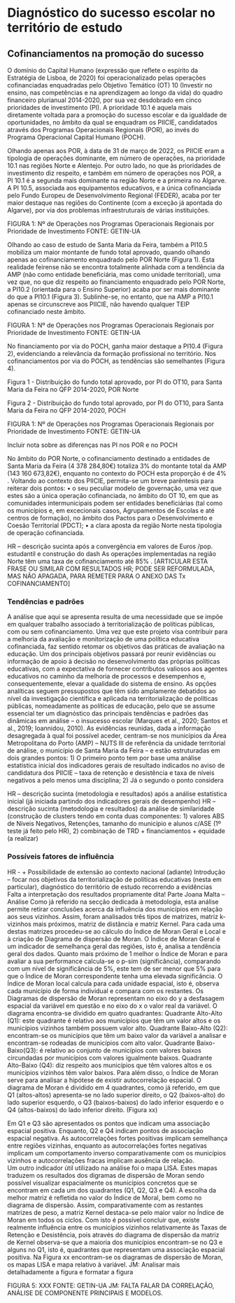 # Diagnóstico do sucesso escolar no território de estudo 

## Cofinanciamentos na promoção do sucesso

O domínio do Capital Humano (expressão que reflete o espírito da Estratégia de Lisboa, de 2020) foi operacionalizado pelas operações cofinanciadas enquadradas pelo Objetivo Temático (OT) 10 (Investir no ensino, nas competências e na aprendizagem ao longo da vida) do quadro financeiro plurianual 2014-2020, por sua vez desdobrado em cinco prioridades de investimento (PI). A prioridade 10.1  é aquela mais diretamente voltada para a promoção do sucesso escolar e da igualdade de oportunidades, no âmbito da qual se enquadram os PIICIE, candidatados através dos Programas Operacionais Regionais (POR), ao invés do Programa Operacional Capital Humano (POCH).  

Olhando apenas aos POR, à data de 31 de março de 2022, os PIICIE eram a tipologia de operações dominante, em número de operações, na prioridade 10.1 nas regiões Norte e Alentejo. Por outro lado, no que às prioridades de investimento diz respeito, e também em número de operações nos POR, a PI 10.1 é a segunda mais dominante na região Norte e a primeira no Algarve. A PI 10.5, associada aos equipamentos educativos, e a única cofinanciada pelo Fundo Europeu de Desenvolvimento Regional (FEDER), acaba por ter maior destaque nas regiões do Continente (com a exceção já apontada do Algarve), por via dos problemas infraestruturais de várias instituições.

FIGURA 1: Nº de Operações nos Programas Operacionais Regionais por Prioridade de Investimento
FONTE: GETIN-UA 

Olhando ao caso de estudo de Santa Maria da Feira, também a PI10.5 mobiliza um maior montante de fundo total aprovado, quando olhando apenas ao cofinanciamento enquadrado pelo POR Norte (Figura 1). Esta realidade feirense não se encontra totalmente alinhada com a tendência da AMP (não como entidade beneficiária, mas como unidade territorial), uma vez que, no que diz respeito ao financiamento enquadrado pelo POR Norte, a PI10.2 (orientada para o Ensino Superior) acaba por ser mais dominante do que a PI10.1 (Figura 3). Sublinhe-se, no entanto, que na AMP a PI10.1 apenas se circunscreve aos PIICIE, não havendo qualquer TEIP cofinanciado neste âmbito.

FIGURA 1: Nº de Operações nos Programas Operacionais Regionais por Prioridade de Investimento
FONTE: GETIN-UA

No financiamento por via do POCH, ganha maior destaque a PI10.4 (Figura 2), evidenciando a relevância da formação profissional no território.  Nos cofinanciamentos por via do POCH, as tendências são semelhantes (Figura 4).

Figura 1 - Distribuição do fundo total aprovado, por PI do OT10, para Santa Maria da Feira no QFP 2014-2020, POR Norte

Figura 2 - Distribuição do fundo total aprovado, por PI do OT10, para Santa Maria da Feira no QFP 2014-2020, POCH

FIGURA 1: Nº de Operações nos Programas Operacionais Regionais por Prioridade de Investimento
FONTE: GETIN-UA


Incluir nota sobre as diferenças nas PI nos POR e no POCH


No âmbito do POR Norte, o cofinanciamento destinado a entidades de Santa Maria da Feira (4 378 284,80€) totaliza 3% do montante total da AMP (143 160 673,82€), enquanto no contexto do POCH esta proporção é de 4% .
Voltando ao contexto dos PIICIE, permita-se um breve parêntesis para reiterar dois pontos:
•	o seu peculiar modelo de governação, uma vez que estes são a única operação cofinanciada, no âmbito do OT 10, em que as comunidades intermunicipais podem ser entidades beneficiárias (tal como os municípios e, em excecionais casos, Agrupamentos de Escolas e até centros de formação), no âmbito dos Pactos para o Desenvolvimento e Coesão Territorial (PDCT);
•	a clara aposta da região Norte nesta tipologia de operação cofinanciada. 

HR – descrição sucinta após a convergência em valores de Euros /pop. estudantil e construção do dash
As operações implementadas na região Norte têm uma taxa de cofinanciamento até 85% . [ARTICULAR ESTA FRASE OU SIMILAR COM RESULTADOS HR; PODE SER REFORMULADA, MAS NÃO APAGADA, PARA REMETER PARA O ANEXO DAS Tx COFINANCIAMENTO]




### Tendências e padrões

A análise que aqui se apresenta resulta de uma necessidade que se impõe em qualquer trabalho associado à territorialização de políticas públicas, com ou sem cofinanciamento. Uma vez que este projeto visa contribuir para a melhoria da avaliação e monitorização de uma política educativa cofinanciada, faz sentido retomar os objetivos das práticas de avaliação na educação. Um dos principais objetivos passará por reunir evidências ou informação de apoio à decisão no desenvolvimento das próprias políticas educativas, com a expectativa de fornecer contributos valiosos aos agentes educativos no caminho da melhoria de processos e desempenhos e, consequentemente, elevar a qualidade do sistema de ensino. 
As opções analíticas seguem pressupostos que têm sido amplamente debatidos ao nível da investigação científica e aplicada na territorialização de políticas públicas, nomeadamente as políticas de educação, pelo que se assume essencial ter um diagnóstico das principais tendências e padrões das dinâmicas em análise – o insucesso escolar (Marques et al., 2020; Santos et al., 2019; Ioannidou, 2010).
As evidências reunidas, dada a informação desagregada à qual foi possível aceder, centram-se nos municípios da Área Metropolitana do Porto (AMP) – NUTS III de referência da unidade territorial de análise, o município de Santa Maria da Feira – e estão estruturadas em dois grandes pontos:
1)	O primeiro ponto tem por base uma análise estatística inicial dos indicadores gerais de resultado indicados no aviso de candidatura dos PIICIE – taxa de retenção e desistência e taxa de níveis negativos a pelo menos uma disciplina;
2)	Já o segundo o ponto considera 

HR – descrição sucinta (metodologia e resultados) após a análise estatística inicial (já iniciada partindo dos indicadores gerais de desempenho)
HR – descrição sucinta (metodologia e resultados) da análise de similaridade (construção de clusters tendo em conta duas componentes: 1) valores ABS de Níveis Negativos, Retenções, tamanho do município e alunos c/ASE (1º teste já feito pelo HR), 2) combinação de TRD + financiamentos + equidade (a realizar)


### Possíveis fatores de influência 

HR - + Possibilidade de extensão ao contexto nacional (adiante)
Introdução – focar nos objetivos da territorialização de políticas educativas (nesta em particular), diagnóstico do território de estudo recorrendo a evidências
Falta a interpretação dos resultados propriamente dita!
Parte Joana Malta – Análise 
Como já referido na secção dedicada à metodologia, esta análise permite retirar conclusões acerca da influência dos municípios em relação aos seus vizinhos. Assim, foram analisados três tipos de matrizes, matriz k-vizinhos mais próximos, matriz de distância e matriz Kernel.
Para cada uma destas matrizes procedeu-se ao cálculo do Índice de Moran Geral e Local e à criação de Diagrama de dispersão de Moran.
O Índice de Moran Geral é um indicador de semelhança geral das regiões, isto é, analisa a tendência geral dos dados. Quanto mais próximo de 1 melhor o Índice de Moran e para avaliar a sua performance calcula-se o p-sim (significância), comparando com um nível de significância de 5%, este tem de ser menor que 5% para que o Índice de Moran correspondente tenha uma elevada significância.
O Índice de Moran local calcula para cada unidade espacial, isto é, observa cada município de forma individual e compara com os restantes. Os Diagramas de dispersão de Moran representam no eixo do y a desfasagem espacial da variável em questão e no eixo do x o valor real da variável. O diagrama encontra-se dividido em quatro quadrantes: 
Quadrante Alto-Alto (Q1):  este quadrante é relativo aos municípios que têm um valor altos e os municípios vizinhos também possuem valor alto.
Quadrante Baixo-Alto (Q2): encontram-se os municípios que têm um baixo valor da variável a analisar e encontram-se rodeadas de municípios com alto valor.
Quadrante Baixo-Baixo(Q3): é relativo ao conjunto de municípios com valores baixos circundadas por municípios com valores igualmente baixos.
Quadrante Alto-Baixo (Q4): diz respeito aos municípios que têm valores altos e os municípios vizinhos têm valor baixos.
Para além disso, o Índice de Moran serve para analisar a hipótese de existir autocorrelação espacial. O diagrama de Moran é dividido em 4 quadrantes, como já referido, em que Q1 (altos-altos) apresenta-se no lado superior direito, o Q2 (baixos-alto) do lado superior esquerdo, o Q3 (baixos-baixos) do lado inferior esquerdo e o Q4 (altos-baixos) do lado inferior direito. (Figura xx)
 

Em Q1 e Q3 são apresentados os pontos que indicam uma associação espacial positiva. Enquanto, Q2 e Q4 indicam pontos de associação espacial negativa. As autocorrelações fortes positivas implicam semelhança entre regiões vizinhas, enquanto as autocorrelações fortes negativas implicam um comportamento inverso comparativamente com os municípios vizinhos e autocorrelações fracas implicam ausência de relação.  
Um outro indicador útil utilizado na análise foi o mapa LISA. Estes mapas traduzem os resultados dos digramas de dispersão de Moran sendo possível visualizar espacialmente os municípios concretos que se encontram em cada um dos quadrantes (Q1, Q2, Q3 e Q4).
A escolha da melhor matriz é refletida no valor do Índice de Moral, bem como no diagrama de dispersão. Assim, comparativamente com as restantes matrizes de peso, a matriz Kernel destaca-se pelo maior valor no Índice de Moran em todos os ciclos. Com isto é possível concluir que, existe realmente influência entre os municípios vizinhos relativamente às Taxas de Retenção e Desistência, pois através do diagrama de dispersão da matriz de Kernel observa-se que a maioria dos municípios encontram-se no Q3 e alguns no Q1, isto é, quadrantes que representam uma associação espacial positiva. Na Figura xx encontram-se os diagramas de dispersão de Moran, os mapas LISA e mapa relativo à variável.
JM: Analisar mais detalhadamente a figura e formatar a figura 
 
FIGURA 5: XXX
FONTE: GETIN-UA 
JM: FALTA FALAR DA CORRELAÇÃO, ANÁLISE DE COMPONENTE PRINCIPAIS E MODELOS.

